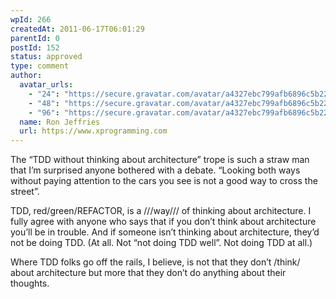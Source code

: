 ```yaml
---
wpId: 266
createdAt: 2011-06-17T06:01:29
parentId: 0
postId: 152
status: approved
type: comment
author:
  avatar_urls:
    - "24": "https://secure.gravatar.com/avatar/a4327ebc799afb6896c5b224d76f9b9e?s=24&d=mm&r=g"
    - "48": "https://secure.gravatar.com/avatar/a4327ebc799afb6896c5b224d76f9b9e?s=48&d=mm&r=g"
    - "96": "https://secure.gravatar.com/avatar/a4327ebc799afb6896c5b224d76f9b9e?s=96&d=mm&r=g"
  name: Ron Jeffries
  url: https://www.xprogramming.com
---
```


The “TDD without thinking about architecture” trope is such a straw man that I’m surprised anyone bothered with a debate. “Looking both ways without paying attention to the cars you see is not a good way to cross the street”.

TDD, red/green/REFACTOR, is a ///way/// of thinking about architecture. I fully agree with anyone who says that if you don’t think about architecture you’ll be in trouble. And if someone isn’t thinking about architecture, they’d not be doing TDD. (At all. Not “not doing TDD well”. Not doing TDD at all.)

Where TDD folks go off the rails, I believe, is not that they don’t /think/ about architecture but more that they don’t do anything about their thoughts.